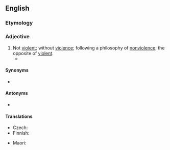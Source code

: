 {{also|non-violent}}

==English==

===Etymology===
{{prefix|non|violent|lang=en}}

===Adjective===
{{en-adj}}

# Not [[violent]]; without [[violence]]; following a philosophy of [[nonviolence]]; the opposite of [[violent]].
#* {{quote-journal|lang=en|author={{w|Jesse Jackson}}|title=In the Ferguson era, Malcolm X’s courage in fighting racism inspires more than ever|work={{w|The Guardian}} (London)|date=20 February 2015|url=http://www.theguardian.com/commentisfree/2015/feb/20/ferguson-malcolm-x-racism-assassination-martin-luther-king-ferguson
|passage=When Malcolm X was assassinated in 1965 – 50 years ago on Saturday – I was an activist in the civil rights movement of Martin Luther King, a man of peace who led the '''nonviolent''' protests that brought down segregation in America, and ushered in the civil rights and voting rights acts.}}

====Synonyms====
* {{l|en|pacific}}

====Antonyms====
* {{l|en|violent}}

====Translations====
{{trans-top|not violent}}
* Czech: {{t|cs|nenásilný}}
* Finnish: {{t+|fi|väkivallaton}}
{{trans-mid}}
* Maori: {{t|mi|taikore}}
{{trans-bottom}}